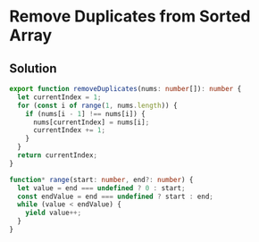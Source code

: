 # Remove Duplicates from Sorted Array

## Solution

```typescript filename="solution.ts" copy
export function removeDuplicates(nums: number[]): number {
  let currentIndex = 1;
  for (const i of range(1, nums.length)) {
    if (nums[i - 1] !== nums[i]) {
      nums[currentIndex] = nums[i];
      currentIndex += 1;
    }
  }
  return currentIndex;
}

function* range(start: number, end?: number) {
  let value = end === undefined ? 0 : start;
  const endValue = end === undefined ? start : end;
  while (value < endValue) {
    yield value++;
  }
}
```
